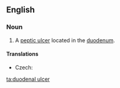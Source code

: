 ==English==
{{wikipedia}}

===Noun===
{{en-noun|head=[[duodenal]] [[ulcer]]}}

# {{pathology}} A [[peptic ulcer]] located in the [[duodenum]].

====Translations====
{{trans-top|ulcer in the duodenum}}
* Czech: {{t-|cs|dvanáctníkový vřed|m}}
{{trans-mid}}
{{trans-bottom}}

[[ta:duodenal ulcer]]